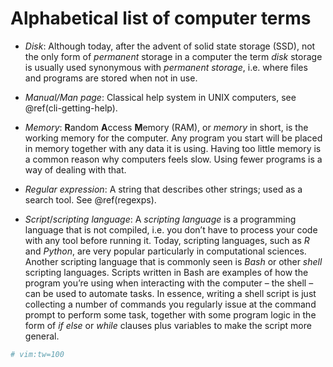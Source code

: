 # Alphabetical list of computer terms {#computer-terms}

- *Disk*: Although today, after the advent of solid state storage (SSD), not the only form of
  *permanent* storage in a computer the term *disk* storage is usually used synonymous with
  *permanent storage*, i.e. where files and programs are stored when not in use.

- *Manual/Man page*: Classical help system in UNIX computers, see \@ref(cli-getting-help).

- *Memory*: **R**andom **A**ccess **M**emory (RAM), or *memory* in short, is the working memory for
  the computer. Any program you start will be placed in memory together with any data it is using.
  Having too little memory is a common reason why computers feels slow. Using fewer programs is a
  way of dealing with that.

- *Regular expression*: A string that describes other strings; used as a search tool. See
  \@ref(regexps).

- *Script*/*scripting language*: A *scripting language* is a programming language that is not
  compiled, i.e. you don't have to process your code with any tool before running it. Today,
  scripting languages, such as *R* and *Python*, are very popular particularly in computational
  sciences. Another scripting language that is commonly seen is *Bash* or other *shell* scripting
  languages. Scripts written in Bash are examples of how the program you're using when interacting
  with the computer -- the shell -- can be used to automate tasks. In essence, writing a shell
  script is just collecting a number of commands you regularly issue at the command prompt to
  perform some task, together with some program logic in the form of *if else* or *while* clauses
  plus variables to make the script more general.

```r
# vim:tw=100
```
